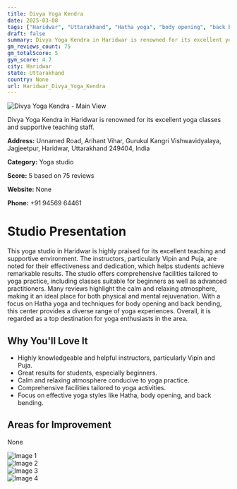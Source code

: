 ```yaml
---
title: Divya Yoga Kendra
date: 2025-03-08
tags: ["Haridwar", "Uttarakhand", "Hatha yoga", "body opening", "back bending", "supportive atmosphere", "comprehensive facilities", "Haridwar"]  
draft: false
summary: Divya Yoga Kendra in Haridwar is renowned for its excellent yoga classes and supportive teaching staff.
gm_reviews_count: 75
gm_totalScore: 5
gym_score: 4.7
city: Haridwar
state: Uttarakhand
country: None
url: Haridwar_Divya_Yoga_Kendra
---
```


<div className="aspect-[16/9] relative my-8">
  <img 
    src="https://lh5.googleusercontent.com/p/AF1QipOwET9MRd440sz2rLsUResa9gnf4P7ZYtx0MbUQ=w1920-h1080-k-no"
    alt="Divya Yoga Kendra - Main View"
    className="object-cover absolute inset-0 w-full h-full rounded-lg"
  />
</div>

Divya Yoga Kendra in Haridwar is renowned for its excellent yoga classes and supportive teaching staff.

**Address:** Unnamed Road, Arihant Vihar, Gurukul Kangri Vishwavidyalaya, Jagjeetpur, Haridwar, Uttarakhand 249404, India

**Category:** Yoga studio

**Score:** 5 based on 75 reviews

**Website:** None

**Phone:** +91 94569 64461

# Studio Presentation

This yoga studio in Haridwar is highly praised for its excellent teaching and supportive environment. The instructors, particularly Vipin and Puja, are noted for their effectiveness and dedication, which helps students achieve remarkable results. The studio offers comprehensive facilities tailored to yoga practice, including classes suitable for beginners as well as advanced practitioners. Many reviews highlight the calm and relaxing atmosphere, making it an ideal place for both physical and mental rejuvenation. With a focus on Hatha yoga and techniques for body opening and back bending, this center provides a diverse range of yoga experiences. Overall, it is regarded as a top destination for yoga enthusiasts in the area.



## Why You'll Love It

- Highly knowledgeable and helpful instructors, particularly Vipin and Puja.
- Great results for students, especially beginners.
- Calm and relaxing atmosphere conducive to yoga practice.
- Comprehensive facilities tailored to yoga activities.
- Focus on effective yoga styles like Hatha, body opening, and back bending.

## Areas for Improvement

None

<div className="grid grid-cols-1 xl:grid-cols-2 gap-4 my-8">
<div className="aspect-[4/3] relative"><img src="https://lh3.googleusercontent.com/p/AF1QipO-pbSmhd_vMQeTYZCtrcG7w4wPL-ZKVG9Uq1Ez=w1920-h1080-k-no" alt="Image 1" className="object-cover absolute inset-0 w-full h-full rounded-lg" /></div>
<div className="aspect-[4/3] relative"><img src="https://lh5.googleusercontent.com/p/AF1QipO4hdDCyL6icvuVHySP1sah7ugj1STML8cq0CVc=w1920-h1080-k-no" alt="Image 2" className="object-cover absolute inset-0 w-full h-full rounded-lg" /></div>
<div className="aspect-[4/3] relative"><img src="https://lh5.googleusercontent.com/p/AF1QipMcKm8YpxN5K9V_jbtS3WpvJTfsLapXIMtMb_Fr=w1920-h1080-k-no" alt="Image 3" className="object-cover absolute inset-0 w-full h-full rounded-lg" /></div>
<div className="aspect-[4/3] relative"><img src="https://lh5.googleusercontent.com/p/AF1QipOlt6uSM8tGYRKSGol5X-Lt3dUtthlgC_l9So5J=w1920-h1080-k-no" alt="Image 4" className="object-cover absolute inset-0 w-full h-full rounded-lg" /></div>
</div>